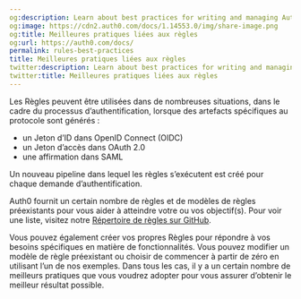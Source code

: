 ```yaml
---
og:description: Learn about best practices for writing and managing Auth0 rules.
og:image: https://cdn2.auth0.com/docs/1.14553.0/img/share-image.png
og:title: Meilleures pratiques liées aux règles
og:url: https://auth0.com/docs/
permalink: rules-best-practices
title: Meilleures pratiques liées aux règles
twitter:description: Learn about best practices for writing and managing Auth0 rules.
twitter:title: Meilleures pratiques liées aux règles
---
```




Les Règles peuvent être utilisées dans de nombreuses situations, dans le cadre du processus d’authentification, lorsque des artefacts spécifiques au protocole sont générés :

* un Jeton d’ID dans OpenID Connect (OIDC)
* un Jeton d’accès dans OAuth 2.0
* une affirmation dans SAML

Un nouveau pipeline dans lequel les règles s’exécutent est créé pour chaque demande d’authentification.

Auth0 fournit un certain nombre de règles et de modèles de règles préexistants pour vous aider à atteindre votre ou vos objectif(s). Pour voir une liste, visitez notre [Répertoire de règles sur GitHub](https://github.com/auth0/rules).

Vous pouvez également créer vos propres Règles pour répondre à vos besoins spécifiques en matière de fonctionnalités. Vous pouvez modifier un modèle de règle préexistant ou choisir de commencer à partir de zéro en utilisant l’un de nos exemples. Dans tous les cas, il y a un certain nombre de meilleurs pratiques que vous voudrez adopter pour vous assurer d’obtenir le meilleur résultat possible.